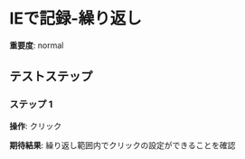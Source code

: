 # IEで記録-繰り返し

**重要度**: normal

## テストステップ

### ステップ 1

**操作**: クリック

**期待結果**:
繰り返し範囲内でクリックの設定ができることを確認

